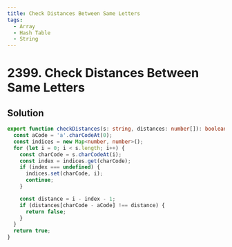 ```yaml
---
title: Check Distances Between Same Letters
tags:
  - Array
  - Hash Table
  - String
---
```


# 2399. Check Distances Between Same Letters

<Badges>
  <LevelBadge level="easy" />
  <TopicBadge name="Array" slug="array" />
  <TopicBadge name="Hash Table" slug="hash-table" />
  <TopicBadge name="String" slug="string" />
</Badges>

## Solution

```typescript filename="solution.ts" copy
export function checkDistances(s: string, distances: number[]): boolean {
  const aCode = 'a'.charCodeAt(0);
  const indices = new Map<number, number>();
  for (let i = 0; i < s.length; i++) {
    const charCode = s.charCodeAt(i);
    const index = indices.get(charCode);
    if (index === undefined) {
      indices.set(charCode, i);
      continue;
    }

    const distance = i - index - 1;
    if (distances[charCode - aCode] !== distance) {
      return false;
    }
  }
  return true;
}
```

<ProblemLink
  codingSite="leetcode"
  href="https://leetcode.com/problems/check-distances-between-same-letters"
  title="Check Distances Between Same Letters"
/>
